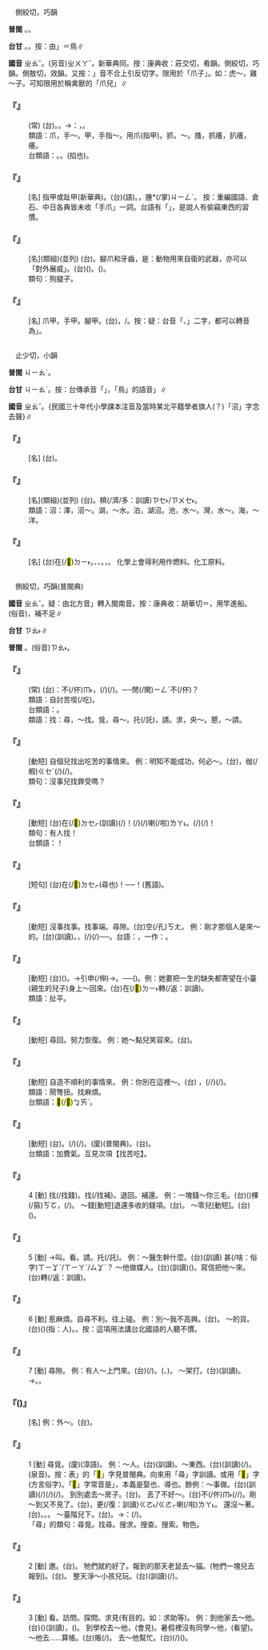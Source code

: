 
=={{ruby|爪|ㄓㄠˇ}}==

　側絞切，巧韻

'''普閩''' {{ruby|(文)|ㄐㄧㄠˋ}}。{{ruby|(白)|ㄋㄧㄠˋ}}{{ruby|、|ㄌㄧㄠ}}。

'''台甘''' {{ruby|(文)|ㆢㄧㄠˋ}}。{{ruby|(語)|ㆢㄧㆯˋ}}。按：由{{ruby|「|ㆢㄧㄠˋ}}{{ruby|→|ㄌㄧㄠˋ}}{{ruby|→|ㄋㄧㄠˋ}}」＝鳥∥

'''國音''' <rt>ㄓㄠˇ</rt>。(另音)<rt>ㄓㄨㄚˇ</rt>，新華典同。按：康典收：莊交切，肴韻。側絞切，巧韻。側敖切，效韻。又按：{{ruby|「|ㄓㄨㄚˇ}}」音不合上引反切字。限用於「爪子」。如：虎～，雞～子。可知限用於稱禽獸的「爪兒」∥

    

==='''『{{ruby|張|ㄓㄤ}}{{ruby|牙|ㄧㄚˊ}}{{ruby|舞|ㄨˇ}}{{ruby|爪|ㄓㄠˇ}}』'''===
: (常) (台){{ruby|形|ㄏㄧㄥˊ}}{{ruby|容|ㄧㆲˊ}}{{ruby|猛|ㆠㄧㄥˋ}}{{ruby|獸|ㄒㄧㄨ˪}}{{ruby|展|ㄉㄧㄢˋ}}{{ruby|威|ㄨㄧ}}。{{ruby|開|ㄎㄨㄧ}}{{ruby|嘴|ㄘㄨㄧ˪}}{{ruby|弄|ㄌㄤ˫}}{{ruby|骹|ㄎㄚ}}。→{{ruby|轉|ㄗㄨㄢˋ}}{{ruby|喻|ㆡㄨ˫/ㄌㄨ˫}}：{{ruby|惡|ㄆㄞˋ}}{{ruby|人|ㄌㄤˊ}}{{ruby|比|ㄅㄧˋ}}{{ruby|骹|ㄎㄚ}}{{ruby|弄|ㄌㄤ˫}}{{ruby|手|ㄑㄧㄨˋ}}{{ruby|張|ㄉㄧㆲ}}{{ruby|揚|ㄧㆲˊ}}{{ruby|作|ㄗㆦㆶ}}{{ruby|勢|ㄙㆤ˪}}，{{ruby|猖|ㄑㄧㆲ}}{{ruby|狂|ㄍㆲˊ}}{{ruby|兇|ㄏㄧㆲ}}{{ruby|惡|ㆦㆶ}}{{ruby|丌|ㆤ}}{{ruby|款|ㄎㄨㄢˋ}}。
:類語：爪，手～。甲，手指～。用爪(指甲){{ruby|瓟|ㄆㄠˊ}}。抓，～{{ruby|撓|ㄋㄠˊ}}。搔，抓癢，扒癢，{{ruby|<mark>&#xf8e58;</mark>|ㄎㄨㄞˇ}}癢。
:
:台類語：{{ruby|爬|ㄅㆤˊ}}。{{ruby|抓|ㆢㄧㄠ˪}}。{{ruby|控|ㄎㄤ˪}}(掐也)。
:
    

==='''『{{ruby|手|ㄕㄡˇ}}{{ruby|爪|ㄓㄠˇ}}』'''===
: [名] 指甲或趾甲(新華典)。(台){{ruby|手|ㄑㄧㄨˋ}}{{ruby|爪|ㄌㄧㄠˋ/ㆢㄧㄠˋ}}(語)。{{ruby|手|ㄑㄧㄨˋ}}{{ruby|掌|ㄐㄧㄥˋ}}{{ruby|甲|ㄍㄚㆷ}}，{{ruby|骹|ㄎㄚ}}腫*(/掌)<rt>ㄐㄧㄥˋ</rt>{{ruby|甲|ㄍㄚㆷ}}。 按：重編國語、倉石、中日各典皆未收「手爪」一詞。台語有「{{ruby|手|ㄑㄧㄨˋ}}{{ruby|爪|ㄌㄧㄠˋ/ㆢㄧㄠˋ}}{{ruby|賤|ㄐㄧㄢ˫}}」，是說人有偷竊東西的習慣。
    

==='''『{{ruby|爪|ㄓㄠˇ}}{{ruby|牙|ㄧㄚˊ}}』'''===
: [名](類組)(並列) (台){{ruby|爪|ㆢㄧㄠˋ}}{{ruby|牙|ㆣㆤˊ}}。腳爪和牙齒，是：動物用來自衛的武器，亦可以「對外展威」。(台)({{ruby|轉|ㄗㄨㄢˋ}}{{ruby|喻|ㆡㄨ˫/ㄌㄨ˫}}){{ruby|有|ㄨ˫}}{{ruby|勇|ㄧㆲˋ}}{{ruby|力|ㄌㄚㆵ ͘}}{{ruby|丌|ㆤ}}{{ruby|武|ㆠㄨˋ}}{{ruby|臣|ㄒㄧㄣˊ}}。{{ruby|又|ㄧㄨ˫}}{{ruby|轉|ㄗㄨㄢˋ}}{{ruby|指|ㄐㄧˋ}}{{ruby|黨|ㄉㆲˋ}}{{ruby|羽|ㄨˋ}}({{ruby|惡|ㄆㄞˋ}}{{ruby|人|ㄌㄤˊ}}{{ruby|丌|ㆤ}}{{ruby|骹|ㄎㄚ}}{{ruby|仔|ㄚ}}{{ruby|手|ㄑㄧㄨˋ}}{{ruby|仔|ㄚ}})。
:類句：狗腿子。
:
    

==='''『{{ruby|爪|ㄓㄠˇ}}』'''===
: [名] 爪甲。手{{ruby|指|ㄓ}}甲。腳{{ruby|趾|ㄓ}}甲。(台){{ruby|手|ㄑㄧㄨˋ}}{{ruby|掌|ㄐㄧㆲˋ}}{{ruby|→|ㄐㄧㄥˋ}}{{ruby|甲|ㄍㄚㆷ}}，{{ruby|骹|ㄎㄚ}}{{ruby|掌|ㄐㄧㆲˋ}}{{ruby|→|ㄐㄧㄥˋ}}/{{ruby|踵|ㄐㄧㄥˋ}}{{ruby|甲|ㄍㄚㆷ}}。按：疑：台音「{{ruby|掌|ㄐㄧㆲˋ/ㄐㄧㄤˋ}}、{{ruby|踵|ㄐㄧㆲˋ}}」二字，都可以轉音為{{ruby|「|ㄐㄧㄥˋ}}」。
    

=={{ruby|沼|ㄓㄠˇ}}==

　止少切，小韻

'''普閩''' <rt>ㄐㄧㄠˋ</rt>。

'''台甘''' <rt>ㄐㄧㄠˋ</rt>。按：台傳承音「{{ruby|鳥|ㄋㄧㄠˋ}}」，「鳥」的語音{{ruby|「|ㄐㄧㄠˋ}}」∥

'''國音''' <rt>ㄓㄠˇ</rt>。{民國三十年代小學課本注音及當時某北平籍學者旗人(？)「沼」字念去聲}∥

    

==='''『{{ruby|沼|ㄓㄠˇ}}』'''===
: [名] (台){{ruby|形|ㄏㄧㄥˊ}}{{ruby|狀|ㄗㆲ˫}}{{ruby|彎|ㄨㄢ}}{{ruby|彎|ㄨㄢ}}{{ruby|斡|ㄨㄚㆵ}}{{ruby|斡|ㄨㄚㆵ}}{{ruby|丌|ㆤ}}{{ruby|水|ㄗㄨㄧˋ}}{{ruby|池|ㄉㄧˊ}}{{ruby|仔|ㄚ}}。
    

==='''『{{ruby|沼|ㄓㄠˇ}}{{ruby|澤|ㄗㄜˊ}}』'''===
: [名](類組)(並列) (台){{ruby|淺|ㄑㄧㄢˋ}}{{ruby|池|ㄉㄧˊ}}。{{ruby|塗|ㄊㆦˊ}}{{ruby|湳|ㄌㆰ˪}}{{ruby|湳|ㄌㆰ˪}}{{ruby|水|ㄗㄨㄧˋ}}{{ruby|草|ㄘㄠˋ}}穧(/濟/多：訓讀)<rt>ㄗㆤ˫/ㄗㄨㆤ˫</rt>{{ruby|丌|ㆤ}}{{ruby|所|ㄙㆦˋ}}{{ruby|在|ㄗㄞ˫}}。
:類語：沼：澤，沼～。湖，～水。泊，湖沼。池，水～。灣，水～。海，～洋。
:
    

==='''『{{ruby|沼|ㄓㄠˇ}}{{ruby|氣|ㄑㄧˋ}}』'''===
: [名] (台){{ruby|因|ㄧㄣ}}{{ruby|植|ㄒㄧㆵ ͘}}{{ruby|物|ㆠㄨㆵ ͘}}在(/<mark>&#xf9853;</mark>)<rt>ㄉㄧ˫</rt>{{ruby|塗|ㄊㆦˊ}}{{ruby|底|ㄉㄨㆤˋ/ㄉㆤˋ}}{{ruby|爛|ㄋㄨㄚ˫}}{{ruby|去|ㄎㄧ˪}}{{ruby|所|ㄙㆦˋ}}{{ruby|產|ㄙㄢˋ}}{{ruby|生|ㄒㄧㄥ}}{{ruby|丌|ㆤ}}{{ruby|臭|ㄘㄠ˪}}{{ruby|味|ㆠㄧ˫}}{{ruby|氣|ㄎㄧ˪}}{{ruby|體|ㄊㆤˋ}}。{{ruby|沼|ㄐㄧㄠˋ}}{{ruby|澤|ㄉㄧㆤㆶ ͘}}、{{ruby|臭|ㄘㄠ˪}}{{ruby|水|ㄗㄨㄧˋ}}{{ruby|窟|ㄎㄨㆵ}}、{{ruby|炭|ㄊㄨㆩ˪}}{{ruby|礦|ㄎㆲ˪}}{{ruby|內|ㄌㄞ˫}}{{ruby|常|ㄒㄧㆲˊ}}{{ruby|常|ㄒㄧㆲˊ}}{{ruby|自|ㄗㄨ˫}}{{ruby|然|ㆢㄧㄢˊ/ㄌㄧㄢˊ}}{{ruby|產|ㄙㄢˋ}}{{ruby|生|ㄒㄧㄥ}}。{{ruby|混|ㄏㄨㄣ˫}}{{ruby|合|ㄏㄚㆴ ͘}}{{ruby|<mark>&#xffa4f;</mark>|ㄉㄧㆰ˪}}{{ruby|空|ㄎㆲ}}{{ruby|氣|ㄎㄧ˪}}{{ruby|中|ㄉㄧㆲ}}，{{ruby|遇|ㆠㄨ˫/ㆣㄨ˫}}{{ruby|火|ㄏㄨㆤˋ/ㄏㆤˋ}}{{ruby|會|ㄨㆤ˫/ㆤ˫}}{{ruby|爆|ㄅㆦㆶ}}{{ruby|發|ㄏㄨㄚㆵ}}。 化學上會得利用作燃料。化工原料。
    

=={{ruby|找|ㄓㄠˇ}}==

　側絞切，巧韻(普閩典)

'''國音''' <rt>ㄓㄠˇ</rt>。疑：由北方音{{ruby|「|ㄓㄠˇ}}」轉入閩南音。按：康典收：胡華切＝{{ruby|划|ㄏㄨㄚㆷ}}，用竿進船。(俗音){{ruby|爪|ㄓㄠˇ}}，補不足∥

'''台甘''' <rt>ㄗㄠ˫</rt>∥

'''普閩''' {{ruby|(文)|ㄗㄠˋ}}。(俗音)<rt>ㄗㄠ˫</rt>。

    

==='''『{{ruby|沒|ㄇㄟˊ}}{{ruby|病|ㄅㄧㄥˋ}}{{ruby|找|ㄓㄠˇ}}{{ruby|病|ㄅㄧㄥˋ}}』'''===
: (常) (台){{ruby|比|ㄅㄧˋ}}{{ruby|喻|ㆡㄨ˫/ㄌㄨ˫}}：{{ruby|好|ㄏㄜˋ}}{{ruby|好|ㄏㄜˋ}}{{ruby|人|ㄌㄤˊ}}不(/伓)<rt>ㆬ˫</rt>{{ruby|做|ㄗㄨㆤ˪/ㄗㄜ˪}}，{{ruby|愛|ㄞ˪}}{{ruby|有|ㄨ˫}}{{ruby|載|ㄉㄞ˫}}(/{{ruby|戴|ㄉㄞ˪}}){{ruby|事|ㄐㄧ˪}}(/{{ruby|事|ㄉㄞ˫}}{{ruby|情|ㄐㄧ˪}})。──{{ruby|汝|ㄌㄧˋ}}{{ruby|是|ㄒㄧ˫}}{{ruby|傷|ㄒㄧㆫ/ㄒㄧㆧ}}{{ruby|過|ㄍㆤ˪/ㄍㄨㆤ˪}}閒(/閑)<rt>ㄧㄥˊ</rt>{{ruby|是|ㄒㄧ˫}}不(/伓){{ruby|·|ㆬ˫}}？
:類語：自討苦喫(/吃)。
:
:台類語：{{ruby|討|ㄊㄜˋ}}{{ruby|枷|ㄍㆤˊ}}{{ruby|<mark>&#xffb58;</mark>|ㆣㄧㄚˊ}}。
:
:類語：找：尋，～找。覓，尋～。托(/託)，請。求，央～。懇，～請。
:
    

==='''『{{ruby|找|ㄓㄠˇ}}{{ruby|苦|ㄎㄨˇ}}{{ruby|喫|ㄔ}}』'''===
: [動短] 自個兒找出吃苦的事情來。 例：明知不能成功，何必～。(台){{ruby|明|ㆠㄧㄥˊ}}{{ruby|其|ㄍㄧ}}{{ruby|知|ㄗㄞ}}{{ruby|<mark>&#xffa45;</mark>|ㆠㆤ˫/ㆠㄨㆤ˫}}{{ruby|成|ㄒㄧㄥˊ}}{{ruby|功|ㄍㆲ}}，{{ruby|哪|ㄋㄚˋ}}{{ruby|會|ㄨㆤ˫/ㆤ˫}}{{ruby|著|ㄉㄧㄜㆷ ͘}}{{ruby|去|ㄎㄧ˪}}{{ruby|做|ㄗㄨㆤ˪/ㄗㄜ˪}}{{ruby|彼|ㄏㆤ}}{{ruby|討|ㄊㄜˋ}}{{ruby|<mark>&#xffb58;</mark>|ㆣㄧㄚˊ}}枷(/椵)<rt>ㄍㆤˊ</rt>{{ruby|丌|ㆤ}}{{ruby|載|ㄉㄞ˫}}(/{{ruby|戴|ㄉㄞ˪}}){{ruby|事|ㄐㄧ˪}}(/{{ruby|事|ㄉㄞ˫}}{{ruby|情|ㄐㄧ˪}})。
:類句：沒事兒找罪受嗎？
:
    

==='''『{{ruby|找|ㄓㄠˇ}}{{ruby|你|ㄋㄧˇ}}{{ruby|哩|·ㄌㄧ}}』'''===
: [動短] (台){{ruby|有|ㄨ˫}}{{ruby|人|ㄌㄤˊ}}在(/<mark>&#xf9549;</mark>)<rt>ㄉㆤㆷ</rt>{{ruby|尋|ㄘㆤ˫/ㄘㄨㆤ˫}}(訓讀)(/{{ruby|叫|ㄍㄧㄜ˪}}){{ruby|汝|ㄌㄧˋ}}{{ruby|哦|ㆦˊ}}！{{ruby|有|ㄨ˫}}{{ruby|載|ㄉㄞ˫}}(/{{ruby|戴|ㄉㄞ˪}}){{ruby|事|ㄐㄧ˪}}(/{{ruby|事|ㄉㄞ˫}}{{ruby|情|ㄐㄧ˪}}){{ruby|做|ㄗㄨㆤ˪/ㄗㄜ˪}}喇(/啦)<rt>ㄌㄚ˪</rt>。{{ruby|<mark>&#xffa49;</mark>|ㆠㆤㆷ/ㆠㄨㆤㆷ}}{{ruby|叫|ㄍㄧㄜ˪}}{{ruby|汝|ㄌㄧˋ}}{{ruby|做|ㄗㄨㆤ˪/ㄗㄜ˪}}{{ruby|載|ㄉㄞ˫}}(/{{ruby|戴|ㄉㄞ˪}}){{ruby|事|ㄐㄧ˪}}(/{{ruby|事|ㄉㄞ˫}}{{ruby|情|ㄐㄧ˪}}){{ruby|哦|ㆦˊ}}！
:類句：有人找！
:
:台類語：{{ruby|面|ㆠㄧㄢ˫}}{{ruby|會|ㄏㄨㆤ˫}}！
:
    

==='''『{{ruby|有|ㄧㄡˇ}}{{ruby|人|ㄖㄣˊ}}{{ruby|找|ㄓㄠˇ}}』'''===
: [短句] (台){{ruby|有|ㄨ˫}}{{ruby|人|ㄌㄤˊ}}在(/<mark>&#xf9549;</mark>)<rt>ㄉㆤㆷ</rt>{{ruby|<mark>&#xffa49;</mark>|ㆠㆤㆷ/ㆠㄨㆤㆷ}}{{ruby|尋|ㄘㆤ˫/ㄘㄨㆤ˫}}(尋也){{ruby|汝|ㄌㄧˋ}}！──{{ruby|面|ㆠㄧㄢ˫}}{{ruby|會|ㄏㄨㆤ˫}}！(舊語)。
    

==='''『{{ruby|找|ㄓㄠˇ}}{{ruby|碴|ㄔㄚˊ}}{{ruby|兒|ㄦ}}』'''===
: [動短] 沒事找事。找事端。尋隙。(台){{ruby|欺|ㄎㄧㄚ}}空(/孔)<rt>ㄎㄤ</rt>。 例：剛才那個人是來～的。(台){{ruby|頭|ㄊㄠˊ}}{{ruby|久|ㄍㄨˋ}}{{ruby|仔|ㄚ}}{{ruby|<mark>&#xf8fbe;</mark>|ㄏㄧㆵ}}{{ruby|個|ㆤˊ}}{{ruby|人|ㄌㄤˊ}}{{ruby|是|ㄒㄧ˫}}{{ruby|<mark>&#xffa49;</mark>|ㆠㆤㆷ/ㆠㄨㆤㆷ}}{{ruby|來|ㄌㄞˊ}}{{ruby|尋|ㄘㆤ˫/ㄘㄨㆤ˫}}(訓讀){{ruby|空|ㄎㄤ}}{{ruby|尋|ㄘㆤ˫/ㄘㄨㆤ˫}}{{ruby|縫|ㄆㄤ˫}}{{ruby|丌|ㆤ}}。{{ruby|攲|ㄎㄧㄚ}}{{ruby|東|ㄉㄤ}}{{ruby|攲|ㄎㄧㄚ}}{{ruby|西|ㄙㄞ}}，{{ruby|<mark>&#xffa49;</mark>|ㆠㆤㆷ/ㆠㄨㆤㆷ}}{{ruby|尋|ㄘㆤ˫/ㄘㄨㆤ˫}}{{ruby|載|ㄉㄞ˫}}(/{{ruby|戴|ㄉㄞ˪}}){{ruby|事|ㄐㄧ˪}}(/{{ruby|事|ㄉㄞ˫}}{{ruby|情|ㄐㄧ˪}})──{{ruby|起|ㄎㄧˋ}}{{ruby|事|ㄙㄨ˫}}。台語：{{ruby|敧|ㄎㄧㄚ}}，一作：{{ruby|欺|ㄎㄧㄚ}}。
    

==='''『{{ruby|找|ㄓㄠˇ}}{{ruby|補|ㄅㄨˇ}}』'''===
: [動短] (台)({{ruby|加|ㄍㄚ}}{{ruby|人|ㄌㄤˊ}}{{ruby|討|ㄊㄜˋ}}){{ruby|找|ㄗㄠ˫}}{{ruby|錢|ㄐㆪˊ}}。→引申(/伸)→{{ruby|討|ㄊㄜˋ}}{{ruby|平|ㄆㆥˊ/ㄆㆪˊ}}。──({{ruby|想|ㄒㄧㆫ˫/ㄒㄧㆧ˫}}{{ruby|<mark>&#xffa49;</mark>|ㆠㆤㆷ/ㆠㄨㆤㆷ}}{{ruby|討|ㄊㄜˋ}}{{ruby|過|ㄍㆤ˪/ㄍㄨㆤ˪}}{{ruby|去|ㄎㄧ˪}}{{ruby|丌|ㆤ}}{{ruby|損|ㄙㄨㄣˋ}}{{ruby|失|ㄒㄧㆵ}}){{ruby|補|ㄅㆦˋ}}{{ruby|怨|ㄨㄢ˪}}{{ruby|恨|ㄏㄨㄣ˫}}。例：她要把一生的缺失都寄望在小臺(親生的兒子)身上～回來。(台){{ruby|伊|ㄧ}}{{ruby|<mark>&#xffa49;</mark>|ㆠㆤㆷ/ㆠㄨㆤㆷ}}{{ruby|將|ㄐㄧㆲ}}{{ruby|一|ㄧㆵ}}{{ruby|生|ㄒㄧㄥ}}{{ruby|丌|ㆤ}}{{ruby|損|ㄙㄨㄣˋ}}{{ruby|失|ㄒㄧㆵ}}{{ruby|攏|ㄌㆲˋ}}{{ruby|寄|ㄍㄧㄚ˪}}{{ruby|望|ㆠㄤ˫}}在(/<mark>&#xf9853;</mark>)<rt>ㄉㄧ˫</rt>{{ruby|小|ㄒㄧㄜˋ}}{{ruby|台|ㄉㄞˊ}}{{ruby|身|ㄒㄧㄣ}}{{ruby|上|ㄒㄧㆲ˫}}{{ruby|補|ㄅㆦˋ}}{{ruby|倒|ㄉㄜˋ}}轉(/返：訓讀){{ruby|·|ㄉㆭˋ}}{{ruby|來|·ㄌㄞˊ}}。
:類語：扯平。
:
    

==='''『{{ruby|找|ㄓㄠˇ}}{{ruby|回|ㄏㄨㄟˊ}}』'''===
: [動短] 尋回。努力恢復。 例：她～點兒笑容來。(台){{ruby|伊|ㄧ}}{{ruby|小|ㄒㄧㄜˋ}}{{ruby|許|ㄎㄨㄚˋ}}{{ruby|恢|ㄏㄨㆤ}}{{ruby|復|ㄏㆦㆶ}}{{ruby|笑|ㄑㄧㄜ˪}}{{ruby|容|ㄧㆲˊ}}。
    

==='''『{{ruby|找|ㄓㄠˇ}}{{ruby|彆|ㄅㄧㄝˋ}}{{ruby|扭|·ㄋㄧㄡˇ}}』'''===
: [動短] 自造不順利的事情來。 例：你別在這裡～。(台){{ruby|汝|ㄌㄧˋ}}{{ruby|<mark>&#xffb49;</mark>|ㄇㄞ˪}}{{ruby|<mark>&#xffa4f;</mark>|ㄉㄧㆰ˪}} {{ruby|<mark>&#xf8f7a;</mark>|ㄐㄧㄚ}}{{ruby|促|ㄑㄧㆦㆶ}}{{ruby|我|ㆣㄨㄚˋ}}，({{ruby|掩|ㆭ}}{{ruby|唼|ㄗㆭˊ}}/{{ruby|縈|ㄧㄥˊ}}{{ruby|→|ㆭˊ}}{{ruby|<mark>&#xf995b;</mark>|ㄘㆲˊ}}{{ruby|→|ㄗㆭˊ}}/{{ruby|膏|ㄍㄜ}}{{ruby|膏|ㄍㄜ}}{{ruby|纏|ㄉㆪˊ}}){{ruby|稍|ㄒㄧㄜˋ}}{{ruby|停|ㄊㄧㄥˊ}}{{ruby|仔|ㄚ}}{{ruby|汝|ㄌㄧˋ}}{{ruby|著|ㄉㄧㄜㆷ}}(/{{ruby|都|ㄉㄜ˫}}){{ruby|討|ㄊㄜˋ}}{{ruby|無|ㆠㄜˊ}}{{ruby|心|ㄒㄧㆬ}}{{ruby|適|ㄒㄧㆤㆶ}}。
:類語：鬧彆扭。找麻煩。
:
:台類語：{{ruby|討|ㄊㄜˋ}}{{ruby|衰|ㄙㄨㆤ}}<mark>&#xffb4e;</mark>(/<mark>&#xffcda;</mark>)<rt>ㆠㄞˋ</rt>。
:
    

==='''『{{ruby|找|ㄓㄠˇ}}{{ruby|麻|ㄇㄚˊ}}{{ruby|煩|·ㄈㄢˊ}}』'''===
: [動短] (台){{ruby|付|ㄏㆦ˫}}{{ruby|人|ㄌㄤˊ}}{{ruby|感|ㄍㆰˋ}}{{ruby|覺|ㄍㄚㆶ}}{{ruby|費|ㄏㄨㄧ˪}}{{ruby|氣|ㄎㄧ˪}}。{{ruby|家|ㄍㄚ}}{{ruby|己|ㄉㄧ˫/ㄍㄧ˫}}{{ruby|惹|ㆢㄧㄚˋ/ㄌㄧㄚˋ}}{{ruby|出|ㄘㄨㆵ}}{{ruby|載|ㄉㄞ˫}}(/{{ruby|戴|ㄉㄞ˪}}){{ruby|事|ㄐㄧ˪}}(/{{ruby|事|ㄉㄞ˫}}{{ruby|情|ㄐㄧ˪}})。(廈){{ruby|加|ㄍㆤ}}{{ruby|羅|ㄌㄜˊ}}{{ruby|嗦|ㄙㄜ}}(普閩典)。(台){{ruby|討|ㄊㄜˋ}}{{ruby|費|ㄏㄨㄧ˪}}{{ruby|氣|ㄎㄧ˪}}。
:台類語：加費氣。互見次項【找苦吃】。
:
    

==='''『{{ruby|找|ㄓㄠˇ}}』'''===
:4  [動] 找(/找錢)。找(/找補)。退回。補還。 例：一塊錢～你三毛。(台)({{ruby|收|ㄒㄧㄨ}}{{ruby|汝|ㄌㄧˋ}}){{ruby|一|ㄐㄧㆵ ͘}}棵(/箍)<rt>ㄎㆦ</rt>{{ruby|銀|ㆣㄨㄣˊ/ㆣㄧㄣˊ}}，{{ruby|找|ㄗㄠ˫}}(/{{ruby|還|ㄏㄧㄥˊ}}){{ruby|汝|ㄌㄧˋ}}{{ruby|三|ㄙㆩ}}{{ruby|角|ㄍㄚㆶ}}。 ～錢[動短]退還多收的錢項。(台){{ruby|找|ㄗㄠ˫}}{{ruby|錢|ㄐㆪˊ}}。 ～零兒[動短]。(台){{ruby|找|ㄗㄠ˫}}{{ruby|零|ㄌㄢˊ}}{{ruby|星|ㄙㄢ}}{{ruby|錢|ㄐㆪˊ}}({{ruby|還|ㄏㄧㄥˊ}}{{ruby|人|·ㄌㄤˊ}})。
    

==='''『{{ruby|找|ㄓㄠˇ}}』'''===
:5  [動] →叫。看。請。托(/託)。 例：～醫生幹什麼。(台){{ruby|尋|ㄘㆤ˫/ㄘㄨㆤ˫}}(訓讀){{ruby|醫|ㄧ}}{{ruby|生|ㄒㄧㄥ}}{{ruby|<mark>&#xffa49;</mark>|ㆠㆤㆷ/ㆠㄨㆤㆷ}} {{ruby|創|ㄘㆲ˪}}甚(/啥：俗字)<rt>ㄒㄧㆩˋ/ㄒㄧㄚˋ/ㄙㆩˋ</rt>{{ruby|貨|ㄏㄨㆤ˪/ㄏㆤ˪}}？ ～他做媒人。(台){{ruby|尋|ㄘㆤ˫/ㄘㄨㆤ˫}}(訓讀){{ruby|伊|ㄧ}}({{ruby|托|ㄊㆦㆶ}}{{ruby|伊|ㄧ}}){{ruby|做|ㄗㄨㆤ˪/ㄗㄜ˪}}{{ruby|媒|ㄇㄨㄧˊ/ㄇㄨㆤˊ}}{{ruby|人|ㄌㄤˊ}}。寫信把他～來。(台){{ruby|寫|ㄒㄧㄚˋ}}{{ruby|批|ㄆㄨㆤ/ㄆㆤ}}{{ruby|加|ㄍㄚ}}{{ruby|叫|ㄍㄧㄜ˪}}轉(/返：訓讀){{ruby|·|ㄉㆭˋ}}{{ruby|來|·ㄌㄞˊ}}。
    

==='''『{{ruby|找|ㄓㄠˇ}}』'''===
:6  [動] 惹麻煩。自尋不利。往上碰。 例：別～我不高興。(台){{ruby|<mark>&#xffb49;</mark>|ㄇㄞ˪}}{{ruby|來|ㄌㄞˊ}}{{ruby|惹|ㆢㄧㄚˋ/ㄌㄧㄚˋ}}{{ruby|我|ㆣㄨㄚˋ}}{{ruby|<mark>&#xffa45;</mark>|ㆠㆤ˫/ㆠㄨㆤ˫}}{{ruby|爽|ㄙㆲˋ}}{{ruby|快|ㄎㄨㄞ˪}}。 ～{{ruby|揍|ㄘㄡˋ}}的貨。(台){{ruby|愛|ㄞ˪}}{{ruby|人|ㄌㄤˊ}}{{ruby|修|ㄒㄧㄨ}}{{ruby|理|ㄌㄧˋ}}({{ruby|教|ㄍㄠ˪}}{{ruby|訓|ㄏㄨㄣ˪}}){{ruby|丌|ㆤ}}{{ruby|貨|ㄏㄨㆤ˪/ㄏㆤ˪}}(指：人)。{{ruby|討|ㄊㄜˋ}}{{ruby|撲|ㄆㄚㆷ}}{{ruby|骿|ㄆㄧㆩ}}{{ruby|丌|ㆤ}}。按：這項用法講台北國語的人聽不慣。
    

==='''『{{ruby|找|ㄓㄠˇ}}』'''===
:7  [動] 尋隙。 例：有人～上門來。(台){{ruby|有|ㄨ˫}}{{ruby|人|ㄌㄤˊ}}{{ruby|逐|ㄌㄧㆦㆶ/ㆢㄧㆦㆶ}}(/{{ruby|衝|ㄐㄧㄥ˪}}){{ruby|來|ㄌㄞˊ}}{{ruby|到|ㄍㄠ˪}}{{ruby|門|ㄇㆭˊ}}{{ruby|頭|ㄊㄠˊ}}。({{ruby|無|ㆠㄜˊ}}{{ruby|好|ㄏㄜˋ}}{{ruby|聲|ㄒㄧㆩ}}{{ruby|嗽|ㄙㄠ˪}}、{{ruby|求|ㄍㄧㄨˊ}}{{ruby|見|ㄍㄧㄢ˪}})。 ～架打。(台){{ruby|尋|ㄘㆤ˫/ㄘㄨㆤ˫}}(訓讀){{ruby|人|ㄌㄤˊ}}{{ruby|相|ㄒㄧㄜ/ㄙㆩ}}{{ruby|撲|ㄆㄚㆷ}}。→{{ruby|起|ㄎㄧˋ}}{{ruby|冤|ㄨㄢ}}{{ruby|家|ㄍㆤ}}。{{ruby|惹|ㆢㄧㄚˋ/ㄌㄧㄚˋ}}{{ruby|事|ㄙㄨ˫}}{{ruby|相|ㄒㄧㄜ/ㄙㆩ}}{{ruby|撲|ㄆㄚㆷ}}。
    

==='''『{{ruby|找|ㄓㄠˇ}}({{ruby|兒|ㄦ}})』'''===
: [名]  例：外～。(台){{ruby|門|ㄇㆭˊ}}{{ruby|外|ㆣㄨㄚ˫}}{{ruby|有|ㄨ˫}}{{ruby|人|ㄌㄤˊ}}{{ruby|<mark>&#xffa49;</mark>|ㆠㆤㆷ/ㆠㄨㆤㆷ}}{{ruby|見|ㄍㆪ˪}}{{ruby|厝|ㄘㄨ˪}}{{ruby|內|ㄌㄞ˫}}{{ruby|丌|ㆤ}}{{ruby|人|ㄌㄤˊ}}。
    

==='''『{{ruby|找|ㄓㄠˇ}}』'''===
:1  [動] 尋覓。(廈){{ruby|<mark>&#xffbf6;</mark>|ㄘㆤ˫/ㄘㄨㆤ˫}}(漳語)。 例：～人。(台){{ruby|尋|ㄘㆤ˫/ㄘㄨㆤ˫}}(訓讀){{ruby|人|ㄌㄤˊ}}。～東西。(台){{ruby|尋|ㄘㆤ˫/ㄘㄨㆤ˫}}(訓讀){{ruby|物|ㄇㄧㆷ ͘}}(/{{ruby|物|ㄇㄧㆷ ͘}}{{ruby|件|ㄍㄧㆩ˫}})。{{ruby|物|ㄇㆭㆷ ͘}}{{ruby|件|ㄍㄧㆩ˪}}(泉音)。按：表{{ruby|「|ㄘㆤ˫/ㄘㄨㆤ˫}}」的「<mark>&#xffbf6;</mark>」字見普閩典。向來用「尋」字訓讀。或用「<mark>&#xffb7e;</mark>」字(方言俗字)。「<mark>&#xffb7e;</mark>」字常音是{{ruby|「|ㄘㄨㄚ˫}}」，本義是娶也、導也。餘例：～事做。(台){{ruby|尋|ㄘㆤ˫/ㄘㄨㆤ˫}}(訓讀){{ruby|載|ㄉㄞ˫}}(/{{ruby|戴|ㄉㄞ˪}}){{ruby|事|ㄐㄧ˪}}(/{{ruby|事|ㄉㄞ˫}}{{ruby|情|ㄐㄧ˪}}){{ruby|通|ㄊㄤ}}(/{{ruby|來|ㄌㄞˊ}}){{ruby|做|ㄗㄨㆤ˪/ㄗㄜ˪}}。 到別處去～房子。(台){{ruby|去|ㄎㄧ˪}}{{ruby|別|ㄅㄚㆵ ͘}}{{ruby|位|ㄨㄧ˫}}{{ruby|尋|ㄘㆤ˫/ㄘㄨㆤ˫}}{{ruby|看|ㄎㄨㆩ˪}}{{ruby|有|ㄨ˫}}{{ruby|厝|ㄘㄨ˪}}{{ruby|無|·ㆠㄜˊ}}。 丟了不好～。(台){{ruby|扑|ㄆㄚㆷ}}不(/伓)<rt>ㆬ˫</rt>{{ruby|見|ㄍㆪ˪}}{{ruby|歹|ㄆㄞˋ/ㄆㆮˋ}}{{ruby|尋|ㄘㆤ˫/ㄘㄨㆤ˫}}(/{{ruby|惡|ㄜㆷ}}{{ruby|得|ㄉㄧㆵ}}{{ruby|尋|ㄘㆤ˫/ㄘㄨㆤ˫}}/{{ruby|難|ㄜㆷ}}{{ruby|得|ㄉㄧㆵ}}{{ruby|尋|ㄘㆤ˫/ㄘㄨㆤ˫}}{{ruby|起|ㄎㄧˋ}})。剛～到又不見了。(台){{ruby|拄|ㄉㄨˋ}}{{ruby|即|ㄐㄧㄚㆷ}}{{ruby|尋|ㄘㆤ˫/ㄘㄨㆤ˫}}{{ruby|著|ㄉㄧㄜㆷ ͘}}，{{ruby|又|ㄧㄨ˫}}更(/復：訓讀)<rt>ㄍㄜ˪/ㄍㄜㆷ</rt>{{ruby|無|ㆠㄜˊ}}{{ruby|看|ㄎㄨㆩ˪}}{{ruby|見|ㄍㆪ˪}}喇(/啦)<rt>ㄌㄚ˪</rt>。 還沒～著。(台){{ruby|猶|ㄧㄠˋ}}{{ruby|未|ㆠㄨㆤ˫/ㆠㆤ˫}}{{ruby|尋|ㄘㆤ˫/ㄘㄨㆤ˫}}{{ruby|著|ㄉㄧㄜㆷ ͘}}。{{ruby|尋|ㄘㆤ˫/ㄘㄨㆤ˫}}{{ruby|猶|ㄧㄠˋ}}{{ruby|未|ㆠㄨㆤ˫/ㆠㆤ˫}}{{ruby|著|ㄉㄧㄜㆷ ͘}}。{{ruby|猶|ㄧㄠˋ}}{{ruby|尋|ㄘㆤ˫/ㄘㄨㆤ˫}}{{ruby|無|ㆠㄜˊ}}。 ～臺階兒下。(台){{ruby|尋|ㄘㆤ˫/ㄘㄨㆤ˫}}{{ruby|<mark>&#xffca7;</mark>|ㆣㄧㆬˊ}}{{ruby|仔|ㄚ}}{{ruby|通|ㄊㄤ}}{{ruby|落|ㄌㄜㆷ ͘}}{{ruby|去|ㄎㄧ˪}}。→{{ruby|比|ㄅㄧˋ}}{{ruby|喻|ㆡㄨ˫/ㄌㄨ˫}}：{{ruby|想|ㄒㄧㆫ˫/ㄒㄧㆧ˫}}{{ruby|退|ㄊㄨㆤ˪/ㄊㆤ˪}}{{ruby|出|ㄘㄨㆵ}}(/{{ruby|路|ㄌㆦ˫}}){{ruby|丌|ㆤ}}{{ruby|理|ㄌㄧˋ}}{{ruby|由|ㄧㄨˊ}}。
:「尋」的類句：尋覓。找尋。搜求。搜查。搜索。物色。
:
    

==='''『{{ruby|找|ㄓㄠˇ}}』'''===
:2  [動] 邀。(台){{ruby|相|ㄒㄧㄜ/ㄙㆩ}}{{ruby|招|ㄐㄧㄜ}}。 牠們就約好了。報到的那天老鼠去～貓。(牠們一塊兒去報到)。(台){{ruby|<mark>&#xffa49;</mark>|ㆠㆤㆷ/ㆠㄨㆤㆷ}}{{ruby|報|ㄅㄜ˪}}{{ruby|到|ㄉㄜ˪}}{{ruby|<mark>&#xf8fbe;</mark>|ㄏㄧㆵ}}{{ruby|日|ㆢㄧㆵ ͘/ㄌㄧㆵ ͘}}{{ruby|老|ㄋㄧㄠˋ}}{{ruby|鼠|ㄑㄧˋ/ㄘㄨˋ}}{{ruby|去|ㄎㄧ˪}}{{ruby|招|ㄐㄧㄜ}}{{ruby|貓|ㄋㄧㄠ}}。 整天淨～小孩兒玩。(台){{ruby|一|ㄐㄧㆵ ͘}}{{ruby|日|ㆢㄧㆵ ͘/ㄌㄧㆵ ͘}}{{ruby|干|ㄍㄢ}}{{ruby|焦|ㄉㄚ}}{{ruby|尋|ㄘㆤ˫/ㄘㄨㆤ˫}}(訓讀)(/{{ruby|招|ㄐㄧㄜ}}){{ruby|細|ㄙㄨㆤ˪/ㄙㆤ˪}}{{ruby|漢|ㄏㄢ˪}}{{ruby|<mark>&#xffb51;</mark>|ㆣㄧㄣˋ}}{{ruby|仔|ㄚ}}{{ruby|<mark>&#xffae6;</mark>|ㄑㄧㆵ}}{{ruby|<mark>&#xffaec;</mark>|ㄊㄜˊ}}。
    

==='''『{{ruby|找|ㄓㄠˇ}}』'''===
:3  [動] 看。訪問。探問。求見(有目的。如：求助等)。 例：到他家去～他。(台){{ruby|去|ㄎㄧ˪}}{{ruby|<mark>&#xffad9;</mark>|ㄧㄣ}}{{ruby|兜|ㄉㄠ}}({{ruby|去|ㄎㄧ˪}}){{ruby|尋|ㄘㆤ˫/ㄘㄨㆤ˫}}(訓讀){{ruby|伊|ㄧ}}，({{ruby|訪|ㄏㆲˋ}}{{ruby|問|ㄇㆭ˫}})。 到學校去～他，(會見)。暑假裡沒有同學～他，(看望)。～他去……算帳。(台){{ruby|去|ㄎㄧ˪}}{{ruby|合|ㄍㄚㆴ}}{{ruby|伊|ㄧ}}{{ruby|算|ㄙㆭ˪}}賬(/){{ruby|帳|ㄒㄧㄠ˪}}。 去～他幫忙。(台){{ruby|去|ㄎㄧ˪}}{{ruby|尋|ㄘㆤ˫/ㄘㄨㆤ˫}}{{ruby|伊|ㄧ}}(/{{ruby|托|ㄊㆦㆶ}}{{ruby|伊|ㄧ}}){{ruby|來|ㄌㄞˊ}}{{ruby|<mark>&#xf91c0;</mark>|ㄉㄠ˪}}{{ruby|骹|ㄎㄚ}}{{ruby|手|ㄑㄧㄨˋ}}({{ruby|求|ㄍㄧㄨˊ}}{{ruby|助|ㄗㆦ˫}})。
    
